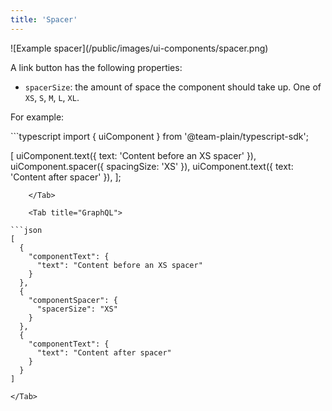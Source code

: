 ```yaml
---
title: 'Spacer'
---
```


<Frame>![Example spacer](/public/images/ui-components/spacer.png)</Frame>

A link button has the following properties:

- `spacerSize`: the amount of space the component should take up. One of `XS`, `S`, `M`, `L`, `XL`.

For example:

<Tabs>
    <Tab title="Typescript SDK">
```typescript
import { uiComponent } from '@team-plain/typescript-sdk';
 
[
  uiComponent.text({ text: 'Content before an XS spacer' }),
  uiComponent.spacer({ spacingSize: 'XS' }),
  uiComponent.text({ text: 'Content after spacer' }),
];
```
    </Tab>

    <Tab title="GraphQL">

```json
[
  {
    "componentText": {
      "text": "Content before an XS spacer"
    }
  },
  {
    "componentSpacer": {
      "spacerSize": "XS"
    }
  },
  {
    "componentText": {
      "text": "Content after spacer"
    }
  }
]
```

    </Tab>

</Tabs>
